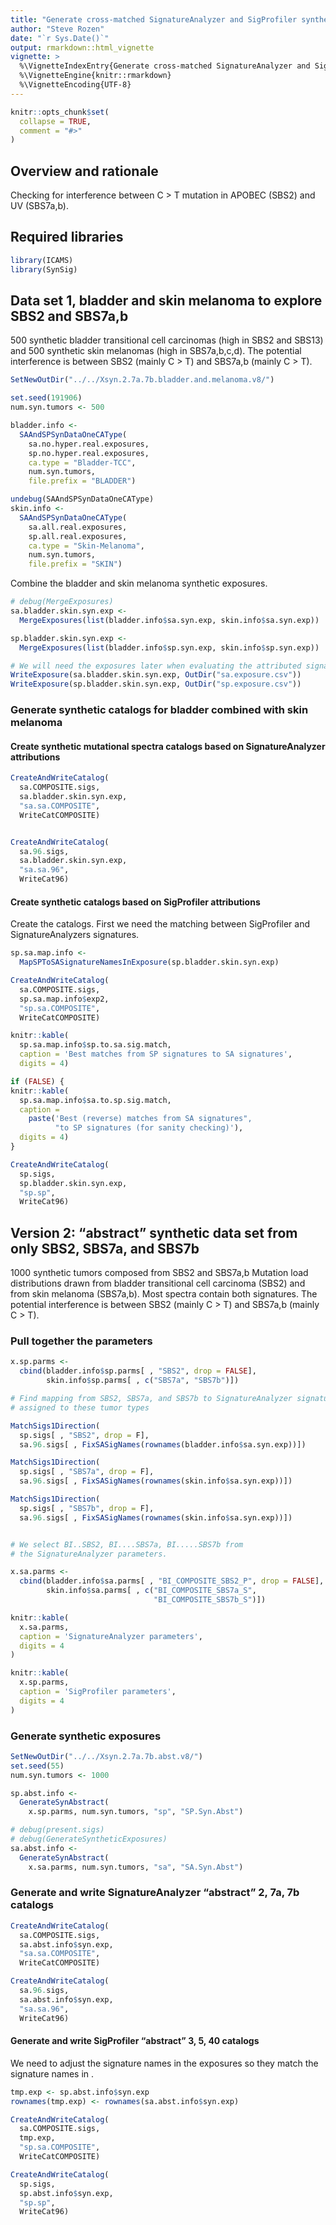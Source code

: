 ```yaml
---
title: "Generate cross-matched SignatureAnalyzer and SigProfiler synthetic data to explore handling overlapping / interfering signatures"
author: "Steve Rozen"
date: "`r Sys.Date()`"
output: rmarkdown::html_vignette
vignette: >
  %\VignetteIndexEntry{Generate cross-matched SignatureAnalyzer and SigProfiler synthetic data to explore handling overlapping / interfering signatures}
  %\VignetteEngine{knitr::rmarkdown}
  %\VignetteEncoding{UTF-8}
---
```


```r
knitr::opts_chunk$set(
  collapse = TRUE,
  comment = "#>"
)
```

## Overview and rationale

Checking for interference between C > T mutation in 
APOBEC (SBS2) and UV (SBS7a,b).

## Required libraries

```r
library(ICAMS)
library(SynSig)
```

## Data set 1, bladder and skin melanoma to explore SBS2 and SBS7a,b

500 synthetic bladder transitional cell carcinomas (high in SBS2 and SBS13) 
and 500 synthetic skin melanomas (high in SBS7a,b,c,d).  The potential interference is between 
SBS2 (mainly C > T) and SBS7a,b (mainly C > T).

```r
SetNewOutDir("../../Xsyn.2.7a.7b.bladder.and.melanoma.v8/")
```

```r
set.seed(191906)
num.syn.tumors <- 500

bladder.info <- 
  SAAndSPSynDataOneCAType(
    sa.no.hyper.real.exposures,
    sp.no.hyper.real.exposures,
    ca.type = "Bladder-TCC",
    num.syn.tumors,
    file.prefix = "BLADDER")
```

```r
undebug(SAAndSPSynDataOneCAType)
skin.info <- 
  SAAndSPSynDataOneCAType(
    sa.all.real.exposures,
    sp.all.real.exposures,
    ca.type = "Skin-Melanoma",
    num.syn.tumors,
    file.prefix = "SKIN")
```

Combine the bladder and skin melanoma synthetic exposures.

```r
# debug(MergeExposures)
sa.bladder.skin.syn.exp <-
  MergeExposures(list(bladder.info$sa.syn.exp, skin.info$sa.syn.exp))

sp.bladder.skin.syn.exp <-
  MergeExposures(list(bladder.info$sp.syn.exp, skin.info$sp.syn.exp))

# We will need the exposures later when evaluating the attributed signatures
WriteExposure(sa.bladder.skin.syn.exp, OutDir("sa.exposure.csv"))
WriteExposure(sp.bladder.skin.syn.exp, OutDir("sp.exposure.csv"))

```

### Generate synthetic catalogs for bladder combined with skin melanoma

#### Create synthetic mutational spectra catalogs based on SignatureAnalyzer attributions

```r
CreateAndWriteCatalog(
  sa.COMPOSITE.sigs,
  sa.bladder.skin.syn.exp,
  "sa.sa.COMPOSITE",
  WriteCatCOMPOSITE)


CreateAndWriteCatalog(
  sa.96.sigs,
  sa.bladder.skin.syn.exp,
  "sa.sa.96",
  WriteCat96)

```

#### Create synthetic catalogs based on SigProfiler attributions

Create the catalogs. First we need the matching between SigProfiler
and SignatureAnalyzers signatures.

```r
sp.sa.map.info <-
  MapSPToSASignatureNamesInExposure(sp.bladder.skin.syn.exp)

CreateAndWriteCatalog(
  sa.COMPOSITE.sigs,
  sp.sa.map.info$exp2,
  "sp.sa.COMPOSITE",
  WriteCatCOMPOSITE)
```

```r
knitr::kable(
  sp.sa.map.info$sp.to.sa.sig.match, 
  caption = 'Best matches from SP signatures to SA signatures',
  digits = 4)
```
```r
if (FALSE) {
knitr::kable(
  sp.sa.map.info$sa.to.sp.sig.match, 
  caption =
    paste('Best (reverse) matches from SA signatures",
          "to SP signatures (for sanity checking)'),
  digits = 4)
}
```


```r
CreateAndWriteCatalog(
  sp.sigs,
  sp.bladder.skin.syn.exp,
  "sp.sp",
  WriteCat96)

```

## Version 2: "abstract" synthetic data set from only SBS2, SBS7a, and SBS7b 

1000 synthetic tumors composed from SBS2 and SBS7a,b  Mutation load distributions 
drawn from bladder transitional cell carcinoma (SBS2) and from skin melanoma (SBS7a,b).
Most spectra contain both signatures.
The potential interference is between SBS2 (mainly C > T) and SBS7a,b (mainly C > T).

### Pull together the parameters

```r
x.sp.parms <-
  cbind(bladder.info$sp.parms[ , "SBS2", drop = FALSE],
        skin.info$sp.parms[ , c("SBS7a", "SBS7b")])

# Find mapping from SBS2, SBS7a, and SBS7b to SignatureAnalyzer signatures
# assigned to these tumor types

MatchSigs1Direction(
  sp.sigs[ , "SBS2", drop = F], 
  sa.96.sigs[ , FixSASigNames(rownames(bladder.info$sa.syn.exp))])

MatchSigs1Direction(
  sp.sigs[ , "SBS7a", drop = F], 
  sa.96.sigs[ , FixSASigNames(rownames(skin.info$sa.syn.exp))])

MatchSigs1Direction(
  sp.sigs[ , "SBS7b", drop = F], 
  sa.96.sigs[ , FixSASigNames(rownames(skin.info$sa.syn.exp))])


# We select BI..SBS2, BI....SBS7a, BI.....SBS7b from
# the SignatureAnalyzer parameters.

x.sa.parms <-
  cbind(bladder.info$sa.parms[ , "BI_COMPOSITE_SBS2_P", drop = FALSE],
        skin.info$sa.parms[ , c("BI_COMPOSITE_SBS7a_S", 
                                "BI_COMPOSITE_SBS7b_S")])

knitr::kable(
  x.sa.parms, 
  caption = 'SignatureAnalyzer parameters',
  digits = 4
)

knitr::kable(
  x.sp.parms, 
  caption = 'SigProfiler parameters',
  digits = 4
)
```

### Generate synthetic exposures

```r
SetNewOutDir("../../Xsyn.2.7a.7b.abst.v8/")
set.seed(55)
num.syn.tumors <- 1000
```

```r
sp.abst.info <-
  GenerateSynAbstract(
    x.sp.parms, num.syn.tumors, "sp", "SP.Syn.Abst")
```

```r
# debug(present.sigs)
# debug(GenerateSyntheticExposures)
sa.abst.info <-
  GenerateSynAbstract(
    x.sa.parms, num.syn.tumors, "sa", "SA.Syn.Abst")

```

### Generate and write SignatureAnalyzer "abstract" 2, 7a, 7b catalogs

```r
CreateAndWriteCatalog(
  sa.COMPOSITE.sigs,
  sa.abst.info$syn.exp,
  "sa.sa.COMPOSITE",
  WriteCatCOMPOSITE)

CreateAndWriteCatalog(
  sa.96.sigs, 
  sa.abst.info$syn.exp,
  "sa.sa.96",
  WriteCat96)

```

#### Generate and write SigProfiler "abstract" 3, 5, 40 catalogs

We need to adjust the signature names in the exposures
so they match the signature names in \code{sa.COMPOSITE.sigs}.

```r
tmp.exp <- sp.abst.info$syn.exp
rownames(tmp.exp) <- rownames(sa.abst.info$syn.exp)

CreateAndWriteCatalog(
  sa.COMPOSITE.sigs,
  tmp.exp,
  "sp.sa.COMPOSITE",
  WriteCatCOMPOSITE)
```

```r

CreateAndWriteCatalog(
  sp.sigs, 
  sp.abst.info$syn.exp,
  "sp.sp",
  WriteCat96)

```

